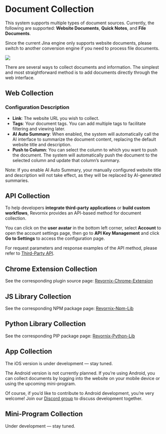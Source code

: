 
# Document Collection

This system supports multiple types of document sources. Currently, the following are supported: **Website Documents**, **Quick Notes**, and **File Documents**.

<Callout type='warning'>
	Since the current Jina engine only supports website documents, please switch to another conversion engine if you need to process file documents.
</Callout>

![](https://qingyon-revornix-public.oss-cn-beijing.aliyuncs.com/images/202507021304606.png)

There are several ways to collect documents and information. The simplest and most straightforward method is to add documents directly through the web interface.

## Web Collection

### Configuration Description

- **Link**: The website URL you wish to collect.
- **Tags**: Your document tags. You can add multiple tags to facilitate filtering and viewing later.
- **AI Auto Summary**: When enabled, the system will automatically call the AI interface to summarize the document content, replacing the default website title and description.
- **Push to Column**: You can select the column to which you want to push the document. The system will automatically push the document to the selected column and update that column’s summary.

<Callout>
	Note: If you enable AI Auto Summary, your manually configured website title and description will not take effect, as they will be replaced by AI-generated summaries.
</Callout>

## API Collection

To help developers **integrate third-party applications** or **build custom workflows**, Revornix provides an API-based method for document collection.

You can click on the **user avatar** in the bottom left corner, select **Account** to open the account settings page, then go to **API Key Management** and click **Go to Settings** to access the configuration page.

For request parameters and response examples of the API method, please refer to [Third-Party API](./api).

## Chrome Extension Collection

See the corresponding plugin source page: [Revornix-Chrome-Extension](https://github.com/Qingyon-AI/Revornix-Chrome-Extension)

## JS Library Collection

See the corresponding NPM package page: [Revornix-Npm-Lib](https://github.com/Qingyon-AI/Revornix-Npm-Lib)

## Python Library Collection

See the corresponding PIP package page: [Revornix-Python-Lib](https://github.com/Qingyon-AI/Revornix-Python-Lib)

## App Collection

The iOS version is under development — stay tuned.

The Android version is not currently planned. If you’re using Android, you can collect documents by logging into the website on your mobile device or using the upcoming mini-program.

Of course, if you’d like to contribute to Android development, you’re very welcome! Join our [Discord group](https://discord.gg/3XZfz84aPN) to discuss development together.

## Mini-Program Collection

Under development — stay tuned.
